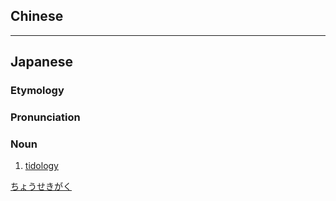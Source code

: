 {{also|潮汐學}}
==Chinese==
{{zh-see|潮汐學}}

----

==Japanese==
{{ja-kanjitab|ちょう|せき|がく|yomi=o}}

===Etymology===
{{suffix|潮汐|tr1=chōseki|t1=tide|学|tr2=gaku|t2=-ology|lang=ja|sort=ちょうせきがく}}

===Pronunciation===
{{ja-pron|yomi=o|ちょうせきがく}}

===Noun===
{{ja-noun|kyu=潮汐學|ちょうせきがく|hhira=てうせきがく}}

# [[tidology]]

[[Category:ja:Sciences|ちょうせきがく]]